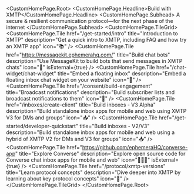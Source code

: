 
<CustomHomePage.Root>
  <CustomHomePage.Headline>Build with XMTP</CustomHomePage.Headline>
  <CustomHomePage.Subhead>
    A secure & resilient communication protocol—for the next phase of the
    internet
  </CustomHomePage.Subhead>
  <CustomHomePage.TileGrid>
    <CustomHomePage.Tile
      href="/get-started/intro"
      title="Introduction to XMTP"
      description="Get a quick intro to XMTP, including FAQ and how try an XMTP app"
      icon="📚"
    />
    <CustomHomePage.Tile
      href="https://messagekit.ephemerahq.com/"
      title="Build chat bots"
      description="Use MessageKit to build bots that send messages in XMTP chats"
      icon="🤖"
      isExternal={true}
    />
    <CustomHomePage.Tile
      href="/chat-widget/chat-widget"
      title="Embed a floating inbox"
      description="Embed a floating inbox chat widget on your website"
      icon="🎈"
    />
    <CustomHomePage.Tile
      href="/consent/build-engagement"
      title="Broadcast notifications"
      description="Build subscriber lists and broadcast notifications to them"
      icon="🔔"
    />
    <CustomHomePage.Tile
      href="/inboxes/create-client"
      title="Build inboxes - V3 Alpha"
      description="Build standalone inbox apps for mobile and web using XMTP V3 for DMs and groups"
      icon="📥"
    />
    <CustomHomePage.Tile
      href="/get-started/developer-quickstart"
      title="Build inboxes - V2/V3"
      description="Build standalone inbox apps for mobile and web using a hybrid of XMTP V2 for DMs and V3 for groups"
      icon="📥"
    />
    <CustomHomePage.Tile
      href="https://github.com/ephemeraHQ/converse-app"
      title="Explore Converse"
      description="Explore open source code for Converse chat inbox apps for mobile and web"
      icon="👩🏽‍💻"
      isExternal={true}
    />
    <CustomHomePage.Tile
      href="/protocol/xmtp-versions"
      title="Learn protocol concepts"
      description="Dive deeper into XMTP by learning about key protocol concepts"
      icon="🧠"
    />
  </CustomHomePage.TileGrid>
</CustomHomePage.Root>

